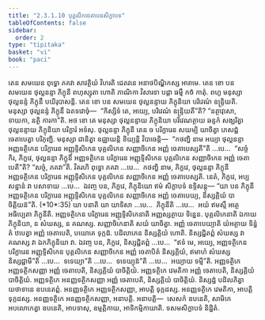 ```yaml
---
title: "2.3.1.10 បុគ្គលិកចេតាបនសិក្ខាបទ"
tableOfContents: false
sidebar:
  order: 2
type: "tipitaka"
basket: "vi"
book: "paci"
---
```



<DynamicBreadcrumb />

<Division number="778" book="paci">

<Paragraph number="2529" book="paci">
តេន សមយេន ពុទ្ធោ ភគវា សាវត្ថិយំ វិហរតិ ជេតវនេ អនាថបិណ្ឌិកស្ស អារាមេ. តេន ខោ បន សមយេន ថុល្លនន្ទា ភិក្ខុនី ពហុស្សុតា ហោតិ ភាណិកា វិសារទា បដ្ដា ធម្មឹ កថំ កាតុំ. ពហូ មនុស្សា ថុល្លនន្ទំ ភិក្ខុនឹ បយិរុបាសន្តិ. តេន ខោ បន សមយេន ថុល្លនន្ទាយ ភិក្ខុនិយា បរិវេណំ ឧន្ទ្រិយតិ. មនុស្សា ថុល្លនន្ទំ ភិក្ខុនឹ ឯតទវោចុំ—  “កិស្សិទំ តេ, អយ្យេ, បរិវេណំ ឧន្ទ្រិយតី”តិ? “នត្ថាវុសោ, ទាយកា, នត្ថិ ការកា”តិ. អថ ខោ តេ មនុស្សា ថុល្លនន្ទាយ ភិក្ខុនិយា បរិវេណត្ថាយ ឆន្ទកំ សង្ឃរិត្វា ថុល្លនន្ទាយ ភិក្ខុនិយា បរិក្ខារំ អទំសុ. ថុល្លនន្ទា ភិក្ខុនី តេន ច បរិក្ខារេន សយម្បិ យាចិត្វា ភេសជ្ជំ ចេតាបេត្វា បរិភុញ្ជិ.
</Paragraph>

<Paragraph number="2530" book="paci">
មនុស្សា ជានិត្វា ឧជ្ឈាយន្តិ ខិយ្យន្តិ វិបាចេន្តិ—  “កថញ្ហិ នាម អយ្យា ថុល្លនន្ទា អញ្ញទត្ថិកេន បរិក្ខារេន អញ្ញុទ្ទិសិកេន បុគ្គលិកេន សញ្ញាចិកេន អញ្ញំ ចេតាបេស្សតី”តិ …បេ…  “សច្ចំ កិរ, ភិក្ខវេ, ថុល្លនន្ទា ភិក្ខុនី អញ្ញទត្ថិកេន បរិក្ខារេន អញ្ញុទ្ទិសិកេន បុគ្គលិកេន សញ្ញាចិកេន អញ្ញំ ចេតាបេតី”តិ? “សច្ចំ, ភគវា”តិ. វិគរហិ ពុទ្ធោ ភគវា …បេ…  កថញ្ហិ នាម, ភិក្ខវេ, ថុល្លនន្ទា ភិក្ខុនី អញ្ញទត្ថិកេន បរិក្ខារេន អញ្ញុទ្ទិសិកេន បុគ្គលិកេន សញ្ញាចិកេន អញ្ញំ ចេតាបេស្សតិ. នេតំ, ភិក្ខវេ, អប្បសន្នានំ វា បសាទាយ …បេ…  ឯវញ្ច បន, ភិក្ខវេ, ភិក្ខុនិយោ ឥមំ សិក្ខាបទំ ឧទ្ទិសន្តុ—
</Paragraph>

</Division>
<Division number="779" book="paci">

<Paragraph number="2531" book="paci">
<Emphasis>“យា បន ភិក្ខុនី អញ្ញទត្ថិកេន បរិក្ខារេន អញ្ញុទ្ទិសិកេន បុគ្គលិកេន សញ្ញាចិកេន អញ្ញំ ចេតាបេយ្យ, និស្សគ្គិយំ បាចិត្តិយន៑”</Emphasis>តិ. (*10*:<Emphasis>35</Emphasis>)
</Paragraph>

</Division>
<Division number="780" book="paci">

<Paragraph number="2532" book="paci">
<Emphasis>យា បនា</Emphasis>តិ យា យាទិសា …បេ…  ភិក្ខុនីតិ …បេ…  អយំ ឥមស្មឹ អត្ថេ អធិប្បេតា ភិក្ខុនីតិ.
</Paragraph>

<Paragraph number="2533" book="paci">
<Emphasis>អញ្ញទត្ថិកេន បរិក្ខារេន អញ្ញុទ្ទិសិកេនា</Emphasis>តិ អញ្ញស្សត្ថាយ ទិន្នេន.
</Paragraph>

<Paragraph number="2534" book="paci">
<Emphasis>បុគ្គលិកេនា</Emphasis>តិ ឯកាយ ភិក្ខុនិយា, ន សំឃស្ស, ន គណស្ស.
</Paragraph>

<Paragraph number="2535" book="paci">
<Emphasis>សញ្ញាចិកេនា</Emphasis>តិ សយំ យាចិត្វា.
</Paragraph>

<Paragraph number="2536" book="paci">
<Emphasis>អញ្ញំ ចេតាបេយ្យា</Emphasis>តិ យំអត្ថាយ ទិន្នំ តំ ឋបេត្វា អញ្ញំ ចេតាបេតិ, បយោគេ ទុក្កដំ. បដិលាភេន និស្សគ្គិយំ ហោតិ. និស្សជ្ជិតព្ពំ សំឃស្ស វា គណស្ស វា ឯកភិក្ខុនិយា វា. ឯវញ្ច បន, ភិក្ខវេ, និស្សជ្ជិតព្ពំ …បេ…  “ឥទំ មេ, អយ្យេ, អញ្ញទត្ថិកេន បរិក្ខារេន អញ្ញុទ្ទិសិកេន បុគ្គលិកេន សញ្ញាចិកេន អញ្ញំ ចេតាបិតំ និស្សគ្គិយំ, ឥមាហំ សំឃស្ស និស្សជ្ជាមី”តិ …បេ…  ទទេយ្យា”តិ …បេ…  ទទេយ្យុន៑”តិ …បេ…  អយ្យាយ ទម្មី”តិ.
</Paragraph>

</Division>
<Division number="781" book="paci">

<Paragraph number="2537" book="paci">
អញ្ញទត្ថិកេ អញ្ញទត្ថិកសញ្ញា អញ្ញំ ចេតាបេតិ, និស្សគ្គិយំ បាចិត្តិយំ. អញ្ញទត្ថិកេ វេមតិកា អញ្ញំ ចេតាបេតិ, និស្សគ្គិយំ បាចិត្តិយំ. អញ្ញទត្ថិកេ អនញ្ញទត្ថិកសញ្ញា អញ្ញំ ចេតាបេតិ, និស្សគ្គិយំ បាចិត្តិយំ. និស្សដ្ឋំ បដិលភិត្វា យថាទានេ ឧបនេតព្ពំ.
</Paragraph>

<Paragraph number="2538" book="paci">
អនញ្ញទត្ថិកេ អញ្ញទត្ថិកសញ្ញា, អាបត្តិ ទុក្កដស្ស. អនញ្ញទត្ថិកេ វេមតិកា, អាបត្តិ ទុក្កដស្ស. អនញ្ញទត្ថិកេ អនញ្ញទត្ថិកសញ្ញា, អនាបត្តិ.
</Paragraph>

</Division>
<Division number="782" book="paci">

<Paragraph number="2539" book="paci">
អនាបត្តិ—  សេសកំ ឧបនេតិ, សាមិកេ អបលោកេត្វា ឧបនេតិ, អាបទាសុ, ឧម្មត្តិកាយ, អាទិកម្មិកាយាតិ.

</Paragraph>
</Division>

<Paragraph number="2540" type="center" book="paci">
ទសមសិក្ខាបទំ និដ្ឋិតំ.
</Paragraph>